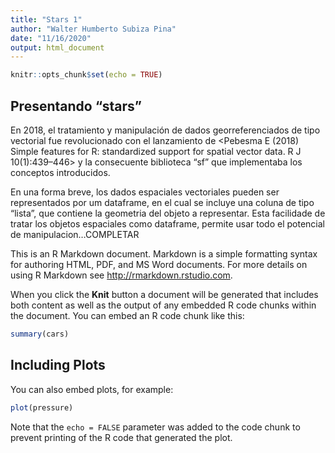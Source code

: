 ```yaml
---
title: "Stars 1"
author: "Walter Humberto Subiza Pina"
date: "11/16/2020"
output: html_document
---
```


```r
knitr::opts_chunk$set(echo = TRUE)
```

## Presentando "stars"

En 2018, el tratamiento y manipulación de dados georreferenciados de tipo vectorial fue revolucionado con el lanzamiento de <Pebesma E (2018) Simple features for R: standardized support for spatial vector data. R J 10(1):439–446> y la consecuente biblioteca "sf" que implementaba los conceptos introducidos. 

En una forma breve, los dados espaciales vectoriales pueden ser representados por um dataframe, en el cual se incluye una coluna de tipo "lista", que contiene la geometria del objeto a representar. Esta facilidade de tratar los objetos espaciales como dataframe, permite usar todo el potencial de manipulacion...COMPLETAR


This is an R Markdown document. Markdown is a simple formatting syntax for authoring HTML, PDF, and MS Word documents. For more details on using R Markdown see <http://rmarkdown.rstudio.com>.

When you click the **Knit** button a document will be generated that includes both content as well as the output of any embedded R code chunks within the document. You can embed an R code chunk like this:

```r
summary(cars)
```

## Including Plots

You can also embed plots, for example:

```r
plot(pressure)
```

Note that the `echo = FALSE` parameter was added to the code chunk to prevent printing of the R code that generated the plot.
